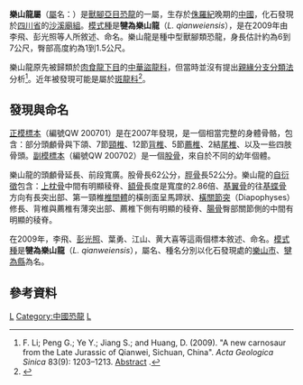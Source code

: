 {{Automatic Taxobox
| taxon = Leshansaurus
| fossil_range = [[侏羅紀|侏羅紀]]晚期, {{fossil_range|161.2|155.7}}
| image = Leshansaurus size.jpg
| image_caption = 樂山龍與人類的體型比較
| authority = Li ''et al.'', 2009
| type_species = '''犍為樂山龍<br>''Leshansaurus qianweiensis'''''
| type_species_authority = Li ''et al.'', 2009
}}

'''樂山龍屬'''（[[屬|屬]]名：{{lang|la|''Leshansaurus''}}）是[[獸腳亞目|獸腳亞目]][[恐龍|恐龍]]的一屬，生存於[[侏羅紀|侏羅紀]]晚期的[[中國|中國]]，化石發現於[[四川省|四川省]]的[[沙溪廟組|沙溪廟組]]。[[模式種|模式種]]是'''犍為樂山龍'''（''L. qianweiensis''），是在2009年由李飛、彭光照等人所敘述、命名。樂山龍是種中型獸腳類恐龍，身長估計約為6到7公尺，臀部高度約為1到1.5公尺。

樂山龍原先被歸類於[[肉食龍下目|肉食龍下目]]的[[中華盜龍科|中華盜龍科]]，但當時並沒有提出[[親緣分支分類法|親緣分支分類法]]分析<ref>F. Li; Peng G.; Ye Y.; Jiang S.; and Huang, D. (2009). "A new carnosaur from the Late Jurassic of Qianwei, Sichuan, China". ''Acta Geologica Sinica'' 83(9): 1203–1213. [http://en.cnki.com.cn/Article_en/CJFDTotal-DZXE200909002.htm Abstract] {{Wayback|url=http://en.cnki.com.cn/Article_en/CJFDTotal-DZXE200909002.htm |date=20201106120716 }}.</ref>。近年被發現可能是屬於[[斑龍科|斑龍科]]<ref name="theropoddatabase">{{cite web |last=Mortimer |first=M. |title=''Leshansaurus qianweiensis'' |url=http://home.comcast.net/~eoraptor/Megalosauroidea.htm#Leshansaurusqianweiensis |work=The Theropod Database |accessdate=2 November 2010 |archiveurl=https://archive.is/20121220085633/http://home.comcast.net/~eoraptor/Megalosauroidea.htm%23Leshansaurusqianweiensis#Leshansaurusqianweiensis |archivedate=2012年12月20日 |deadurl=yes }}</ref>。

==發現與命名==
[[正模標本|正模標本]]（編號QW 200701）是在2007年發現，是一個相當完整的身體骨骼，包含：部分頭顱骨與下頜、7節[[頸椎|頸椎]]、12節[[背椎|背椎]]、5節[[薦椎|薦椎]]、2結[[尾椎|尾椎]]、以及一些四肢骨頭。[[副模標本|副模標本]]（編號QW 200702）是一個[[股骨|股骨]]，來自於不同的幼年個體。

樂山龍的頭顱骨延長、前段寬廣。股骨長62公分，[[脛骨|脛骨]]長52公分。樂山龍的[[自衍徵|自衍徵]]包含：[[上枕骨|上枕骨]]中間有明顯稜脊、[[額骨|額骨]]長度是寬度的2.86倍、[[基翼骨|基翼骨]]的往[[基蝶骨|基蝶骨]]方向有長突出部、第一頸椎[[椎間體|椎間體]]的橫剖面呈馬蹄狀、[[橫關節突|橫關節突]]（Diapophyses）修長、背椎與薦椎有薄突出部、薦椎下側有明顯的稜脊、[[腸骨|腸骨]]臀部關節側的中間有明顯的稜脊。

在2009年，李飛、[[彭光照|彭光照]]、葉勇、江山、黄大喜等這兩個標本敘述、命名。[[模式種|模式種]]是'''犍為樂山龍'''（''L. qianweiensis''），屬名、種名分別以化石發現處的[[樂山市|樂山市]]、[[犍為縣|犍為縣]]為名。

==參考資料==
{{reflist}}
{{Taxonbar|from=Q1930219}}

[[Category:斑龙超科|L]]
[[Category:中國恐龍|Category:中國恐龍]]
[[Category:侏羅紀恐龍|L]]